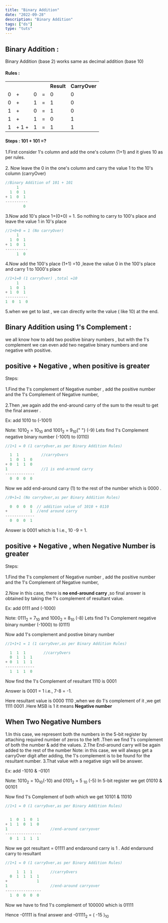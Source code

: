 ```yaml
---
title: "Binary Addition"
date: "2022-09-28"
description: "Binary Addition"
tags: ["ds"]
type: "tuts"
---
```


## Binary Addition :

Binary Addition (base 2) works same as decimal addition (base 10)

#### Rules :

<table class="table-space table-border">
  <tr>
    <th></th>
    <th></th>
    <th></th>
    <th></th>
    <th>Result</th>
    <th>CarryOver </th>

  </tr>
  <tr>
    <td>0</td>
    <td>+</td>
    <td>0</td>
    <td>=</td>
    <td>0</td>
    <td>0</td>
  </tr>
   <tr>
    <td>0</td>
    <td>+</td>
    <td>1</td>
    <td>=</td>
    <td>1</td>
    <td>0</td>
  </tr>
   <tr>
    <td>1</td>
    <td>+</td>
    <td>0</td>
    <td>=</td>
    <td>1</td>
    <td>0</td>
  </tr>
   <tr>
    <td>1</td>
    <td>+</td>
    <td>1</td>
    <td>=</td>
    <td>0</td>
    <td>1</td>
  </tr>
   <tr>
    <td>1</td>
    <td>+ 1 +</td>
    <td>1</td>
    <td>=</td>
    <td>1</td>
    <td>1</td>
  </tr>

</table>

#### Steps : 101 + 101 =?

1.First consider 1's column and add the one's column (1+1) and it gives 10 as per rules. <br></br>2. Now leave the 0 in the one's column and carry the value 1 to the 10's column (carryOver)

```javascript file=index.js show=false diff
//Binary Addition of 101 + 101
     1
  1  0  1
+ 1  0  1
----------
        0
```

3.Now add 10's place 1+(0+0) = 1. So nothing to carry to 100's place and leave the value 1 in 10's place

```javascript file=index.js show=false
//1+0+0 = 1 (No carryOver)
     1
  1  0  1
+ 1  0  1
----------
     1  0
```

4.Now add the 100's place (1+1) =10 ,leave the value 0 in the 100's place and carry 1 to 1000's place

```javascript file=index.js show=false
//1+1=0 (1 carryOver) ,total =10
     1
  1  0  1
+ 1  0  1
----------
1  0  1  0
```

5.when we get to last , we can directly write the value ( like 10) at the end.

## Binary Addition using 1's Complement :

we all know how to add two positive binary numbers , but with the 1's complement we can even add two negative binary numbers and one negative with positive.

## positive + Negative , when positive is greater

Steps:<br></br>
1.Find the 1's complement of Negative number , add the positive number and the 1's Complement of Negative number,<br></br>
2.Then ,we again add the end-around carry of the sum to the result to get the final answer .

Ex: add 1010 to (-1001)

<Callouts name="warning">
  Note: 1010<sub>2</sub> = 10<sub>10</sub> and 1001<sub>2</sub> = 9<sub>10</sub>{" "}
  (-9)
</Callouts>
Lets find 1's Complement negative binary number (-1001) to (0110)

```javascript file=index.js show=false
//1+1 = 0 (1 carryOver,as per Binary Addition Rules)

  1  1          //carryOvers
  1  0  1  0
+ 0  1  1  0
1               //1 is end-around carry
-------------
  0  0  0  0
```

Now we add end-around carry (1) to the rest of the number which is 0000 .

```javascript file=index.js show=false
//0+1=1 (No carryOver,as per Binary Addition Rules)

  0  0  0  0  // addition value of 1010 + 0110
+          1  //end around carry
-------------
  0  0  0  1
```

Answer is 0001 which is 1 i.e., 10 -9 = 1.

## positive + Negative , when Negative Number is greater

Steps:<br></br>
1.Find the 1's complement of Negative number , add the positive number and the 1's Complement of Negative number,<br></br>
2.Now in this case, there is <strong>no end-around carry</strong> ,so final answer is obtained by taking the 1's complement of resultant value.

Ex: add 0111 and (-1000)

<Callouts name="warning">
  Note: 0111<sub>2</sub> = 7<sub>10</sub> and 1000<sub>2</sub> = 8<sub>10</sub>
  (-8)
</Callouts>
Lets find 1's Complement negative binary number (-1000) to (0111)

Now add 1's complement and postive binary number

```javascript file=index.js show=false
//1+1+1 = 1 (1 carryOver,as per Binary Addition Rules)

  1  1  1        //carryOvers
  0  1  1  1
+ 0  1  1  1
-------------
  1  1  1  0
```

Now find the 1's Complement of resultant 1110 is 0001

Answer is 0001 = 1 i.e., 7-8 = -1.

<Callouts name="success">
  Here resultant value is 0000 1110 ,when we do 1's complement of it ,we get
  1111 0001 .Here MSB is 1 it means <strong>Negative number</strong>
</Callouts>

## When Two Negative Numbers

1.In this case, we represent both the numbers in the 5-bit register by attaching required number of zeros to the left .Then we find 1's complement of both the number & add the values.
2.The End-around carry will be again added to the rest of the number
Note: in this case, we will always get a carryOver digit after adding, the 1's complement is to be found for the resultant number.
3.That value with a negative sign will be answer.

Ex: add -1010 & -0101

<Callouts name="warning">
  Note: 1010<sub>2</sub> = 10<sub>10</sub>(-10) and 0101<sub>2</sub> = 5
  <sub>10</sub>
  (-5)
</Callouts>
In 5-bit register we get 01010 & 00101

Now find 1's Complement of both which we get 10101 & 11010

```javascript file=index.js show=false
//1+1 = 0 (1 carryOver,as per Binary Addition Rules)


  1  0  1  0  1
+ 1  1  0  1  0
1                   //end-around carryover
----------------
  0  1  1  1  1
```

Now we got resultant = 01111 and endaround carry is 1 . Add endaround carry to resultant

```javascript file=index.js show=false
//1+1 = 0 (1 carryOver,as per Binary Addition Rules)

     1  1  1        //carryOvers
  0  1  1  1  1
+             1
1                   //end-around carryover
----------------
  1  0  0  0  0
```

Now we have to find 1's complement of 100000 which is 01111

Hence -01111 is final answer and -01111<sub>2</sub> = ( -15 )<sub>10</sub>

